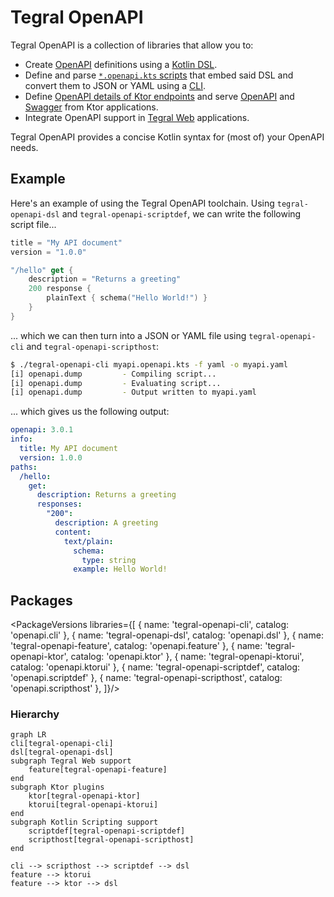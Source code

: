
# Tegral OpenAPI

Tegral OpenAPI is a collection of libraries that allow you to:

- Create [OpenAPI](https://openapis.org) definitions using a [Kotlin DSL](./dsl.md).
- Define and parse [`*.openapi.kts` scripts](./scripting.md) that embed said DSL and convert them to JSON or YAML using a [CLI](./cli.md).
- Define [OpenAPI details of Ktor endpoints](./ktor.md#describing-endpoints) and serve [OpenAPI](./ktor.md#serving-the-openapi-file) and [Swagger](./ktor.md#tegralswaggeruiktor-installation) from Ktor applications.
- Integrate OpenAPI support in [Tegral Web](./tegral-web.md) applications.

Tegral OpenAPI provides a concise Kotlin syntax for (most of) your OpenAPI needs.

## Example

Here's an example of using the Tegral OpenAPI toolchain. Using `tegral-openapi-dsl` and `tegral-openapi-scriptdef`, we can write the following script file...

```kotlin title="myapi.openapi.kts"
title = "My API document"
version = "1.0.0"

"/hello" get {
    description = "Returns a greeting"
    200 response {
        plainText { schema("Hello World!") }
    }
}
```

... which we can then turn into a JSON or YAML file using `tegral-openapi-cli` and `tegral-openapi-scripthost`:

```bash
$ ./tegral-openapi-cli myapi.openapi.kts -f yaml -o myapi.yaml
[i] openapi.dump         - Compiling script...
[i] openapi.dump         - Evaluating script...
[i] openapi.dump         - Output written to myapi.yaml
```

... which gives us the following output:

```yaml
openapi: 3.0.1
info:
  title: My API document
  version: 1.0.0
paths:
  /hello:
    get:
      description: Returns a greeting
      responses:
        "200":
          description: A greeting
          content:
            text/plain:
              schema:
                type: string
              example: Hello World!
```

## Packages

<PackageVersions libraries={[
    { name: 'tegral-openapi-cli', catalog: 'openapi.cli' },
    { name: 'tegral-openapi-dsl', catalog: 'openapi.dsl' },
    { name: 'tegral-openapi-feature', catalog: 'openapi.feature' },
    { name: 'tegral-openapi-ktor', catalog: 'openapi.ktor' },
    { name: 'tegral-openapi-ktorui', catalog: 'openapi.ktorui' },
    { name: 'tegral-openapi-scriptdef', catalog: 'openapi.scriptdef' },
    { name: 'tegral-openapi-scripthost', catalog: 'openapi.scripthost' },
]}/>

### Hierarchy

```mermaid
graph LR
cli[tegral-openapi-cli]
dsl[tegral-openapi-dsl]
subgraph Tegral Web support
    feature[tegral-openapi-feature]
end
subgraph Ktor plugins
    ktor[tegral-openapi-ktor]
    ktorui[tegral-openapi-ktorui]
end
subgraph Kotlin Scripting support
    scriptdef[tegral-openapi-scriptdef]
    scripthost[tegral-openapi-scripthost]
end

cli --> scripthost --> scriptdef --> dsl
feature --> ktorui
feature --> ktor --> dsl
```
